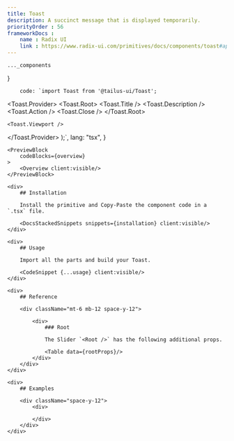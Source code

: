 ```yaml
---
title: Toast
description: A succinct message that is displayed temporarily.
priorityOrder : 56
frameworkDocs : 
    name : Radix UI
    link : https://www.radix-ui.com/primitives/docs/components/toast#api-reference
---
```




    ..._components
}

        code: `import Toast from '@tailus-ui/Toast';

  <Toast.Provider>
    <Toast.Root>
      <Toast.Title />
      <Toast.Description />
      <Toast.Action />
      <Toast.Close />
    </Toast.Root>

    <Toast.Viewport />
  </Toast.Provider>
);`,
        lang: "tsx",
}


<div className="space-y-20">

    <PreviewBlock
        codeBlocks={overview}
    >
        <Overview client:visible/>
    </PreviewBlock>

    <div>
        ## Installation

        Install the primitive and Copy-Paste the component code in a `.tsx` file.

        <DocsStackedSnippets snippets={installation} client:visible/>
    </div>

    <div>
        ## Usage

        Import all the parts and build your Toast.
        
        <CodeSnippet {...usage} client:visible/>
    </div>

    <div>
        ## Reference

        <div className="mt-6 mb-12 space-y-12"> 

            <div>
                ### Root
                
                The Slider `<Root />` has the following additional props.

                <Table data={rootProps}/>
            </div>
        </div>
    </div>

    <div>
        ## Examples

        <div className="space-y-12">
            <div>
                
            </div>
        </div>
    </div>
</div>